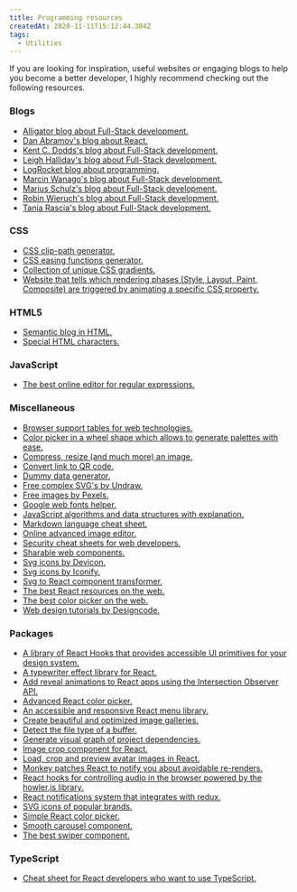 ```yaml
---
title: Programming resources
createdAt: 2020-11-11T15:12:44.384Z
tags:
  - Utilities
---
```


<MDXIntro>
  If you are looking for inspiration, useful websites or engaging blogs to help
  you become a better developer, I highly recommend checking out the following
  resources.
</MDXIntro>

### Blogs

- [Alligator blog about Full-Stack development.](https://alligator.io/)
- [Dan Abramov's blog about React.](https://overreacted.io/)
- [Kent C. Dodds's blog about Full-Stack development.](https://kentcdodds.com/blog/)
- [Leigh Halliday's blog about Full-Stack development.](https://www.leighhalliday.com/articles)
- [LogRocket blog about programming.](https://blog.logrocket.com/)
- [Marcin Wanago's blog about Full-Stack development.](https://wanago.io/)
- [Marius Schulz's blog about Full-Stack development.](https://mariusschulz.com/blog)
- [Robin Wieruch's blog about Full-Stack development.](https://www.robinwieruch.de/blog)
- [Tania Rascia's blog about Full-Stack development.](https://www.taniarascia.com/blog/)

### CSS

- [CSS clip-path generator.](https://bennettfeely.com/clippy/)
- [CSS easing functions generator.](https://easings.net/en)
- [Collection of unique CSS gradients.](https://www.gradientmagic.com/)
- [Website that tells which rendering phases (Style, Layout, Paint, Composite) are triggered by animating a specific CSS property.](https://csstriggers.com/)

### HTML5

- [Semantic blog in HTML.](https://tutorials.comandeer.pl/html5-blog.html#stopka)
- [Special HTML characters.](https://css-tricks.com/snippets/html/glyphs/)

### JavaScript

- [The best online editor for regular expressions.](https://regexr.com/)

### Miscellaneous

- [Browser support tables for web technologies.](https://caniuse.com/#home)
- [Color picker in a wheel shape which allows to generate palettes with ease.](https://color.adobe.com/create)
- [Compress, resize (and much more) an image.](https://www.iloveimg.com/)
- [Convert link to QR code.](https://link-to-qr.com/)
- [Dummy data generator.](https://mockaroo.com/)
- [Free complex SVG's by Undraw.](https://undraw.co/illustrations)
- [Free images by Pexels.](https://www.pexels.com/)
- [Google web fonts helper.](https://google-webfonts-helper.herokuapp.com/fonts)
- [JavaScript algorithms and data structures with explanation.](https://github.com/trekhleb/javascript-algorithms)
- [Markdown language cheat sheet.](https://www.markdownguide.org/basic-syntax/)
- [Online advanced image editor.](https://www.photopea.com/)
- [Security cheat sheets for web developers.](https://cheatsheetseries.owasp.org/)
- [Sharable web components.](https://bit.dev/)
- [Svg icons by Devicon.](https://devicon.dev/)
- [Svg icons by Iconify.](https://iconify.design/icon-sets/)
- [Svg to React component transformer.](https://react-svgr.com/)
- [The best React resources on the web.](https://reactresources.com/)
- [The best color picker on the web.](https://htmlcolors.com/color-picker)
- [Web design tutorials by Designcode.](https://designcode.io/)

### Packages

- [A library of React Hooks that provides accessible UI primitives for your design system.](https://react-spectrum.adobe.com/react-aria/index.html)
- [A typewriter effect library for React.](https://www.npmjs.com/package/windups)
- [Add reveal animations to React apps using the Intersection Observer API.](https://github.com/dennismorello/react-awesome-reveal)
- [Advanced React color picker.](https://www.npmjs.com/package/react-color)
- [An accessible and responsive React menu library.](https://www.npmjs.com/package/@szhsin/react-menu)
- [Create beautiful and optimized image galleries.](https://www.npmjs.com/package/pro-gallery)
- [Detect the file type of a buffer.](https://www.npmjs.com/package/file-type)
- [Generate visual graph of project dependencies.](https://www.npmjs.com/package/madge)
- [Image crop component for React.](https://www.npmjs.com/package/react-easy-crop)
- [Load, crop and preview avatar images in React.](https://www.npmjs.com/package/react-avatar)
- [Monkey patches React to notify you about avoidable re-renders.](https://www.npmjs.com/package/@welldone-software/why-did-you-render)
- [React hooks for controlling audio in the browser powered by the howler.js library.](https://www.npmjs.com/package/react-use-audio-player?activeTab=readme)
- [React notifications system that integrates with redux.](https://github.com/LouisBarranqueiro/reapop)
- [SVG icons of popular brands.](https://github.com/edent/SuperTinyIcons)
- [Simple React color picker.](https://www.npmjs.com/package/react-colorful)
- [Smooth carousel component.](https://www.npmjs.com/package/@egjs/flicking)
- [The best swiper component.](https://swiperjs.com/)

### TypeScript

- [Cheat sheet for React developers who want to use TypeScript.](https://react-typescript-cheatsheet.netlify.app/docs/basic/setup)
